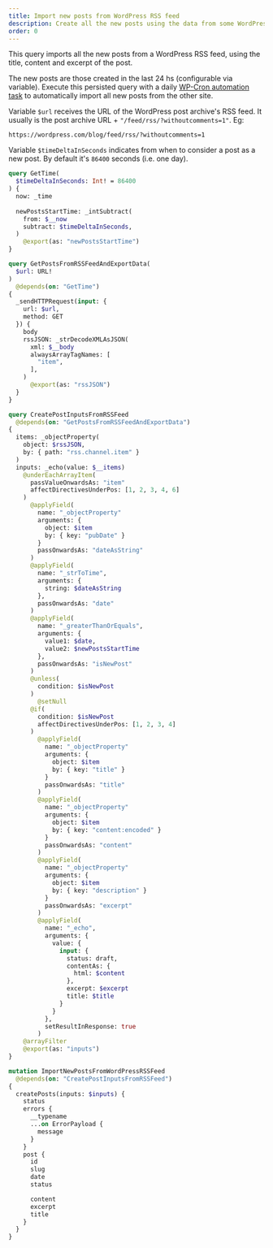 ```yaml
---
title: Import new posts from WordPress RSS feed
description: Create all the new posts using the data from some WordPress RSS feed
order: 0
---
```


This query imports all the new posts from a WordPress RSS feed, using the title, content and excerpt of the post.

The new posts are those created in the last 24 hs (configurable via variable). Execute this persisted query with a daily [WP-Cron automation task](/extensions-reference/automation#wp-cron) to automatically import all new posts from the other site.

Variable `$url` receives the URL of the WordPress post archive's RSS feed. It usually is the post archive URL + `"/feed/rss/?withoutcomments=1"`. Eg:

```apacheconf
https://wordpress.com/blog/feed/rss/?withoutcomments=1
```

Variable `$timeDeltaInSeconds` indicates from when to consider a post as a new post. By default it's `86400` seconds (i.e. one day).

```graphql
query GetTime(
  $timeDeltaInSeconds: Int! = 86400
) {
  now: _time
  
  newPostsStartTime: _intSubtract(
    from: $__now
    subtract: $timeDeltaInSeconds,
  )
    @export(as: "newPostsStartTime")
}

query GetPostsFromRSSFeedAndExportData(
  $url: URL!
)
  @depends(on: "GetTime")
{
  _sendHTTPRequest(input: {
    url: $url,
    method: GET
  }) {
    body
    rssJSON: _strDecodeXMLAsJSON(
      xml: $__body
      alwaysArrayTagNames: [
        "item",
      ],
    )
      @export(as: "rssJSON")
  }
}

query CreatePostInputsFromRSSFeed
  @depends(on: "GetPostsFromRSSFeedAndExportData")
{
  items: _objectProperty(
    object: $rssJSON,
    by: { path: "rss.channel.item" }
  )
  inputs: _echo(value: $__items)
    @underEachArrayItem(
      passValueOnwardsAs: "item"
      affectDirectivesUnderPos: [1, 2, 3, 4, 6]
    )
      @applyField(
        name: "_objectProperty"
        arguments: {
          object: $item
          by: { key: "pubDate" }
        }
        passOnwardsAs: "dateAsString"
      )
      @applyField(
        name: "_strToTime",
        arguments: {
          string: $dateAsString
        },
        passOnwardsAs: "date"
      )
      @applyField(
        name: "_greaterThanOrEquals",
        arguments: {
          value1: $date,
          value2: $newPostsStartTime
        },
        passOnwardsAs: "isNewPost"
      )
      @unless(
        condition: $isNewPost
      )
        @setNull
      @if(
        condition: $isNewPost
        affectDirectivesUnderPos: [1, 2, 3, 4]
      )
        @applyField(
          name: "_objectProperty"
          arguments: {
            object: $item
            by: { key: "title" }
          }
          passOnwardsAs: "title"
        )
        @applyField(
          name: "_objectProperty"
          arguments: {
            object: $item
            by: { key: "content:encoded" }
          }
          passOnwardsAs: "content"
        )
        @applyField(
          name: "_objectProperty"
          arguments: {
            object: $item
            by: { key: "description" }
          }
          passOnwardsAs: "excerpt"
        )
        @applyField(
          name: "_echo",
          arguments: {
            value: {
              input: {
                status: draft,
                contentAs: {
                  html: $content
                },
                excerpt: $excerpt
                title: $title
              }
            }
          },
          setResultInResponse: true
        )
    @arrayFilter
    @export(as: "inputs")
}

mutation ImportNewPostsFromWordPressRSSFeed
  @depends(on: "CreatePostInputsFromRSSFeed")
{
  createPosts(inputs: $inputs) {
    status
    errors {
      __typename
      ...on ErrorPayload {
        message
      }
    }
    post {
      id
      slug
      date
      status

      content
      excerpt
      title
    }
  }
}
```
